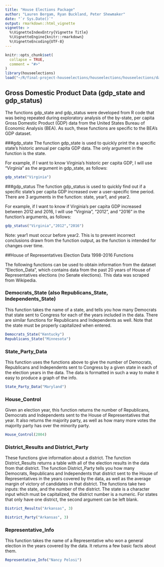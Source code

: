 ---
title: "House Elections Package"
author: "Lauren Bergam, Ryan Buckland, Peter Shewmaker"
date: "`r Sys.Date()`"
output: rmarkdown::html_vignette
vignette: >
  %\VignetteIndexEntry{Vignette Title}
  %\VignetteEngine{knitr::rmarkdown}
  %\VignetteEncoding{UTF-8}
---

```{r setup, include = FALSE}
knitr::opts_chunk$set(
  collapse = TRUE,
  comment = "#>"
)
library(houseelections)
load("~/R/final-project-houseelections/houseelections/houseelections/data/Election_Data2.Rdata")
```

## Gross Domestic Product Data (gdp_state and gdp_status)
The functions gdp_state and gdp_status were developed from R code that was being repeated during exploratory analysis of the by-state, per capita Gross Domestic Product (GDP) data from the United States Bureau of Economic Analysis (BEA). As such, these functions are specific to the BEA's GDP dataset.

###gdp_state
The function gdp_state is used to quickly print the a specific state's historic annual per capita GDP data. The only argument in the function is the state.

For example, if I want to know Virginia's historic per capita GDP, I will use "Virginia" as the argument in gdp_state, as follows:

```r
gdp_state("Virginia")
```

###gdp_status
The function gdp_status is used to quickly find out if a specific state's per capita GDP increased over a user-specific time period. There are 3 arguments in the function: state, year1, and year2. 

For example, if I want to know if Virginia's per capita GDP increased between 2012 and 2016, I will use "Virginia", "2012", and "2016" in the function's arguments, as follows:

```r
gdp_status("Virginia","2012","2016")
```

Note: year1 must occur before year2. This is to prevent incorrect conclusions drawn from the function output, as the function is intended for changes over time.

##House of Representatives Election Data 1998-2016 Functions

The following functions can be used to obtain information from the dataset "Election_Data", which contains data from the past 20 years of House of Representatives elections (no Senate elections). This data was scraped from Wikipedia.

### Democrats_State (also Republicans_State, Independents_State)
This function takes the name of a state, and tells you how many Democrats that state sent to Congress for each of the years included in the data. There are similar functions for Republicans and Independents as well. Note that the state must be properly capitalized when entered.

```{r}
Democrats_State("Kentucky")
Republicans_State("Minnesota")
```

### State_Party_Data
This function uses the functions above to give the number of Democrats, Republicans and Independents sent to Congress by a given state in each of the election years in the data. The data is formatted in such a way to make it easy to produce a graph of the info. 

``` r
State_Party_Data("Maryland")
```
### House_Control
Given an election year, this function returns the number of Republicans, Democrats and Independents sent to the House of Representatives that year. It also returns the majority party, as well as how many more votes the majority party has over the minority party.

```{r}
House_Control(2004)
```

### District_Results and District_Party
These functions give information about a district. The function District_Results returns a table with all of the election results in the data from that district. The function District_Party tells you how many Democrats, Republicans and Independents that district sent to the House of Representatives in the years covered by the data, as well as the average margin of victory of candidates in that district. The functions take two inputs: the state, and the number of the district. The state is a character input which must be capitalized, the district number is a numeric. For states that only have one district, the second argument can be left blank.

```{r, eval = F}
District_Results("Arkansas", 3)
```
```{r}
District_Party("Arkansas", 3)
```
### Representative_Info
This function takes the name of a Representative who won a general election in the years covered by the data. It returns a few basic facts about them.

```{r}
Representative_Info("Nancy Pelosi")
```

